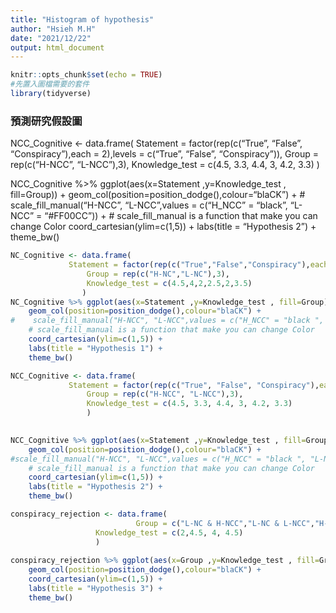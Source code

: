 ```yaml
---
title: "Histogram of hypothesis"
author: "Hsieh M.H"
date: "2021/12/22"
output: html_document
---
```


```r
knitr::opts_chunk$set(echo = TRUE)
#先置入圖檔需要的套件
library(tidyverse)

```
### 預測研究假設圖 






NCC_Cognitive <- data.frame(
             Statement = factor(rep(c("True", "False", "Conspiracy"),each = 2),levels = c("True", "False", "Conspiracy")), 
                 Group = rep(c("H-NCC", "L-NCC"),3), 
                 Knowledge_test = c(4.5, 3.3, 4.4, 3, 4.2, 3.3)
                 )

  
NCC_Cognitive %>% ggplot(aes(x=Statement ,y=Knowledge_test , fill=Group)) +
    geom_col(position=position_dodge(),colour="blaCK") +
#    scale_fill_manual("H-NCC", "L-NCC",values = c("H_NCC" = "black ", "L-NCC" = "#FF00CC")) +
    # scale_fill_manual is a function that make you can change Color
    coord_cartesian(ylim=c(1,5)) + 
    labs(title = "Hypothesis 2") +
    theme_bw()


```r
NC_Cognitive <- data.frame(
             Statement = factor(rep(c("True","False","Conspiracy"),each = 2),levels = c("True","False","Conspiracy")),
                 Group = rep(c("H-NC","L-NC"),3),
                 Knowledge_test = c(4.5,4,2,2.5,2,3.5)
                )
NC_Cognitive %>% ggplot(aes(x=Statement ,y=Knowledge_test , fill=Group)) +
    geom_col(position=position_dodge(),colour="blaCK") +
#    scale_fill_manual("H-NCC", "L-NCC",values = c("H_NCC" = "black ", "L-NCC" = "#FF00CC")) +
    # scale_fill_manual is a function that make you can change Color
    coord_cartesian(ylim=c(1,5)) + 
    labs(title = "Hypothesis 1") +
    theme_bw()
```

```r
NCC_Cognitive <- data.frame(
             Statement = factor(rep(c("True", "False", "Conspiracy"),each = 2),levels = c("True", "False", "Conspiracy")), 
                 Group = rep(c("H-NCC", "L-NCC"),3), 
                 Knowledge_test = c(4.5, 3.3, 4.4, 3, 4.2, 3.3)
                 )

  
NCC_Cognitive %>% ggplot(aes(x=Statement ,y=Knowledge_test , fill=Group)) +
    geom_col(position=position_dodge(),colour="blaCK") +
#scale_fill_manual("H-NCC", "L-NCC",values = c("H_NCC" = "black ", "L-NCC" = "#FF00CC")) +
    # scale_fill_manual is a function that make you can change Color
    coord_cartesian(ylim=c(1,5)) + 
    labs(title = "Hypothesis 2") +
    theme_bw()

```


```r
conspiracy_rejection <- data.frame(
                            Group = c("L-NC & H-NCC","L-NC & L-NCC","H-NC & H-NCC","H-NC & L-NCC"),  
                   Knowledge_test = c(2,4.5, 4, 4.5)
                   )
            
conspiracy_rejection %>% ggplot(aes(x=Group ,y=Knowledge_test , fill=Group)) +
    geom_col(position=position_dodge(),colour="blaCK") +
    coord_cartesian(ylim=c(1,5)) + 
    labs(title = "Hypothesis 3") +
    theme_bw()
```

